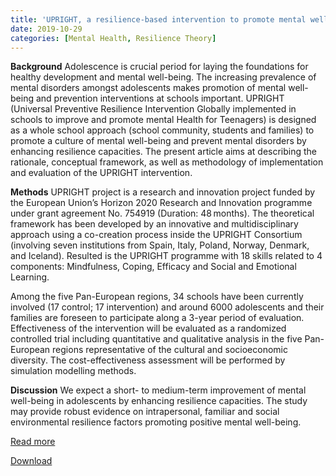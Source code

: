 ```yaml
---
title: 'UPRIGHT, a resilience-based intervention to promote mental well-being in schools: study rationale and methodology for a European randomized controlled trial'
date: 2019-10-29
categories: [Mental Health, Resilience Theory]
---
```

**Background**
Adolescence is crucial period for laying the foundations for healthy development and mental well-being. The increasing prevalence of mental disorders amongst adolescents makes promotion of mental well-being and prevention interventions at schools important. UPRIGHT (Universal Preventive Resilience Intervention Globally implemented in schools to improve and promote mental Health for Teenagers) is designed as a whole school approach (school community, students and families) to promote a culture of mental well-being and prevent mental disorders by enhancing resilience capacities. The present article aims at describing the rationale, conceptual framework, as well as methodology of implementation and evaluation of the UPRIGHT intervention.

**Methods**
UPRIGHT project is a research and innovation project funded by the European Union’s Horizon 2020 Research and Innovation programme under grant agreement No. 754919 (Duration: 48 months). The theoretical framework has been developed by an innovative and multidisciplinary approach using a co-creation process inside the UPRIGHT Consortium (involving seven institutions from Spain, Italy, Poland, Norway, Denmark, and Iceland). Resulted is the UPRIGHT programme with 18 skills related to 4 components: Mindfulness, Coping, Efficacy and Social and Emotional Learning.

Among the five Pan-European regions, 34 schools have been currently involved (17 control; 17 intervention) and around 6000 adolescents and their families are foreseen to participate along a 3-year period of evaluation. Effectiveness of the intervention will be evaluated as a randomized controlled trial including quantitative and qualitative analysis in the five Pan-European regions representative of the cultural and socioeconomic diversity. The cost-effectiveness assessment will be performed by simulation modelling methods.

**Discussion**
We expect a short- to medium-term improvement of mental well-being in adolescents by enhancing resilience capacities. The study may provide robust evidence on intrapersonal, familiar and social environmental resilience factors promoting positive mental well-being.

[Read more](https://doi.org/10.1186/s12889-019-7759-0)

[Download](upright_rationale.pdf)
